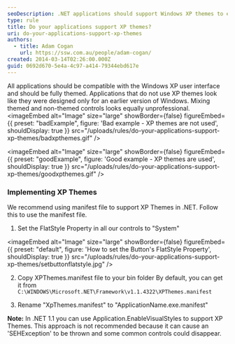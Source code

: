 ```yaml
---
seoDescription: .NET applications should support Windows XP themes to ensure a professional and consistent user interface.
type: rule
title: Do your applications support XP themes?
uri: do-your-applications-support-xp-themes
authors:
  - title: Adam Cogan
    url: https://ssw.com.au/people/adam-cogan/
created: 2014-03-14T02:26:00.000Z
guid: 0692d670-5e4a-4c97-a414-79344ebd617e
---
```


All applications should be compatible with the Windows XP user interface and should be fully themed. Applications that do not use XP themes look like they were designed only for an earlier version of Windows. Mixing themed and non-themed controls looks equally unprofessional.
<imageEmbed
  alt="Image"
  size="large"
  showBorder={false}
  figureEmbed={{
    preset: "badExample",
    figure: 'Bad example - XP themes are not used',
    shouldDisplay: true
  }}
  src="/uploads/rules/do-your-applications-support-xp-themes/badxpthemes.gif"
/>

<imageEmbed
  alt="Image"
  size="large"
  showBorder={false}
  figureEmbed={{
    preset: "goodExample",
    figure: 'Good example - XP themes are used',
    shouldDisplay: true
  }}
  src="/uploads/rules/do-your-applications-support-xp-themes/goodxpthemes.gif"
/>

### Implementing XP Themes

We recommend using manifest file to support XP Themes in .NET. Follow this to use the manifest file.

1. Set the FlatStyle Property in all our controls to "System"

   
<imageEmbed
  alt="Image"
  size="large"
  showBorder={false}
  figureEmbed={{
    preset: "default",
    figure: 'How to set the Button\'s FlatStyle Property',
    shouldDisplay: true
  }}
  src="/uploads/rules/do-your-applications-support-xp-themes/setbuttonflatstyle.jpg"
/>

2. Copy XPThemes.manifest file to your bin folder
   By default, you can get it from `C:\WINDOWS\Microsoft.NET\Framework\v1.1.4322\XPThemes.manifest`

3. Rename "XpThemes.manifest" to "ApplicationName.exe.manifest"

**Note:** In .NET 1.1 you can use Application.EnableVisualStyles to support XP Themes. This approach is not recommended because it can cause an 'SEHException' to be thrown and some common controls could disappear.